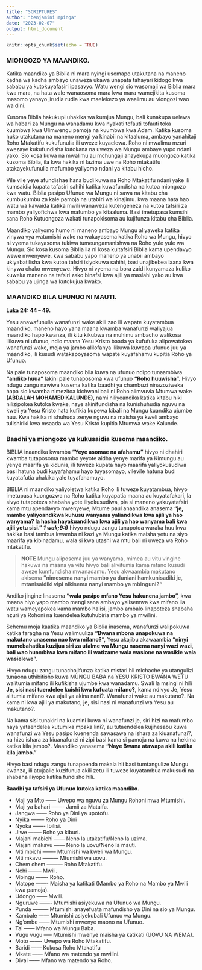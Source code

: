 ```yaml
---
title: "SCRIPTURES"
author: "benjamini mpinga"
date: "2023-02-07"
output: html_document
---
```


```r
knitr::opts_chunk$set(echo = TRUE)
```


### MIONGOZO YA MAANDIKO.

Katika maandiko ya Biblia ni mara nyingi usomapo utakutana na maneno kadha wa kadha ambayo unaweza ukawa unapata tahayari kidogo kwa sababu ya kutokuyafasiri ipasavyo. Watu wengi sio wasomaji wa Biblia mara kwa mara, na hata wale wanaosoma mara kwa mara wamejikita kusoma masomo yanayo jirudia rudia kwa maelekezo ya waalimu au viongozi wao wa dini.

Kusoma Biblia hakukupi uhakika wa kumjua Mungu, bali kunakupa uelewa wa habari za Mungu na wanadamu kwa nyakati tofauti tofauti toka kuumbwa kwa Ulimwengu pamoja na kuumbwa kwa Adam. Katika kusoma huko utakutana na maneno mengi ya kinabii na kitaaluma, ambayo yanahitaji Roho Mtakatifu kukufunulia ili uweze kuyaelewa. Roho ni mwalimu mzuri awezaye kukufundisha kutokana na uweza wa Mungu ambaye yupo ndani yako. Sio kosa kuwa na mwalimu au mchungaji anayekupa muongozo katika kusoma Biblia, ila kwa hakika ni lazima uwe na Roho mtakatifu atakayekufunulia mafumbo yaliyomo ndani ya kitabu hicho.

Vile vile yeye afundishae hana budi kuwa na Roho Mtakatifu ndani yake ili kumsaidia kupata tafasiri sahihi katika kuwafundisha na kutoa miongozo kwa watu. Biblia pasipo Ufunuo wa Mungu ni sawa na kitabu cha kumbukumbu za kale pamoja na utabiri wa kinajimu. kwa maana hata hao watu wa kawaida katika mwili wanaweza kutengeneza na kutoa tafsiri za mambo yaliyofichwa kwa mafumbo ya kitaaluma. Basi imetupasa kumsihi sana Roho Kutuongoza wakati tunapokisoma au kujifunza kitabu cha Biblia.

Maandiko yaliyomo humo ni maneno ambayo Mungu aliyaweka katika vinywa vya watumishi wake na wakayasema katika Roho wa Mungu, hivyo ni vyema tukayasoma tukiwa tumeungamanishwa na Roho yule yule wa Mungu. Sio kosa kusoma Biblia ila ni kosa kuitafsiri Biblia kama upendavyo wewe mwenyewe, kwa sababu yapo maneno ya unabii ambayo ukiyabatilisha kwa kutoa tafsiri isiyokuwa sahihi, basi unajibebea laana kwa kinywa chako mwenyewe. Hivyo ni vyema na bora zaidi kunyamaza kuliko kuweka maneno na tafsiri zako binafsi kwa ajili ya maslahi yako au kwa sababu ya ujinga wa kutokujua kwako.

### MAANDIKO BILA UFUNUO NI MAUTI.

**Luka 24: 44 -- 49.**

Yesu anawafunulia wanafunzi wake akili zao ili wapate kuyatambua maandiko, maneno hayo yana maana kwamba wanafunzi waliyajua maandiko hapo kwanza, ili kitu kikubwa na muhimu ambacho walikosa ilikuwa ni ufunuo, ndio maana Yesu Kristo baada ya kufufuka alipowatokea wanafunzi wake, moja ya jambo alilofanya ilikuwa kuwapa ufunuo juu ya maandiko, ili kusudi watakapoyasoma wapate kuyafahamu kupitia Roho ya Ufunuo.

Na pale tunaposoma maandiko bila kuwa na ufunuo ndipo tunaambiwa **"andiko huua"** lakini pale tunaposoma kwa ufunuo **"Roho huuwisha".** Hivyo ndugu zangu nawiwa kusema katika baadhi ya chambuzi ninazoziweka hapa sio kwamba nimezitoa kichwani bali ni Roho alimvuvia Mtumwa wake **(ABDALAH MOHAMED KALUNDE)**, nami niliyeandika katika kitabu hiki nilizipokea kutoka kwake, naye akinifundisha na kunishuhudia nguvu na kweli ya Yesu Kristo hata kufikia kupewa kibali na Mungu kuandika ujumbe huu. Kwa hakika ni shuhuda zenye nguvu na maisha ya kweli ambayo tulishiriki kwa msaada wa Yesu Kristo kupitia Mtumwa wake Kalunde.

### Baadhi ya miongozo ya kukusaidia kusoma maandiko.

BIBLIA inaandika kwamba **“Yeye asomae na afahamu”** hivyo ni dhahiri kwamba tutaposoma mambo yeyote aidha yenye marifa ya Kimungu au yenye maarifa ya kidunia, ili tuweze kupata hayo maarifa yaliyokusudiwa basi hatuna budi kuyafahamu hayo tuyasomayo, vilevile hatuna budi kuyatafutia uhakika yale tuyafahamuyo.

BIBLIA ni maandiko yaliyoletwa katika Roho ili tuweze kuyatambua, hivyo imetupasa kuongozwa na Roho katika kuyapatia maana au kuyatafakari, la sivyo tutapoteza shabaha yote iliyokusudiwa, pia si maneno yakuyatafsiri kama mtu apendavyo mwenyewe, Mtume paul anaandika anasema **“je, mambo yaliyoandikwa kuhusu wanyama yaliandikwa kwa ajili ya hao wanyama? la hasha hayakuandikwa kwa ajili ya hao wanyama bali kwa ajili yetu sisi.”** ***1 wak;9:9*** hivyo ndugu zangu tunapotoa waraka huu kwa hakika basi tambua kwamba ni kazi ya Mungu katika maisha yetu na siyo maarifa ya kibinadamu, wala si kwa utashi wa mtu bali ni uweza wa Roho mtakatifu.

> **NOTE** Mungu aliposema juu ya wanyama, mimea au vitu vingine hakuwa na maana ya vitu hivyo bali alivitumia kama mfano kusudi aweze kumfundisha mwanadamu. Yesu akwaambia makutano akisema **”nimesema nanyi mambo ya duniani hamkunisadiki je, mtanisaidiki vipi nikisema nanyi mambo ya mbinguni?"**

Andiko jingine linasema **“wala pasipo mfano Yesu hakunena jambo”,** kwa maana hiyo yapo mambo mengi sana ambayo yalisemwa kwa mifano ila watu wameyapokea kama mambo halisi, jambo ambalo linapoteza shabaha nzuri ya Rohoni na kuendelea kutuhubiria mambo ya mwilini.

Sehemu moja kaatika maandiko ya Biblia inasema, wanafunzi walipokuwa katika faragha na Yesu walimuuliza **“Bwana mbona unapokuwa na makutano unasema nao kwa mifano?”,** Yesu akajibu akawaambia **"ninyi mumebahatika kuzijua siri za ufalme wa Mungu nasema nanyi wazi wazi, bali wao huambiwa kwa mifano ili watizame wala wasione na wasikie wala wasielewe".**

Hivyo ndugu zangu tunachojifunza katika mistari hii michache ya utangulizi tunaona uthibitisho kuwa MUNGU BABA na YESU KRISTO BWANA WETU walitumia mifano ili kufikisha ujumbe kwa wanadamu. Swali la msingi ni hili **Je, sisi nasi tuendelee kuishi kwa kufuata mifano?,** kama ndivyo Je, Yesu alitumia mifano kwa ajali ya akina nani?. Wanafunzi wake au makutano?. Na kama ni kwa ajili ya makutano, je, sisi nasi ni wanafunzi wa Yesu au makutano?.

Na kama sisi tunakiri na kuamini kuwa ni wanafunzi je, siri hizi na mafumbo haya yataendelea kutumika mpaka lini?, au tutaendelea kujihesabu kuwa wanafunzi wa Yesu pasipo kuenenda sawasawa na ishara za kiuanafunzi?, na hizo ishara za kiuanafunzi ni zipi basi kama si pamoja na kuwa na hekima katika kila jambo?. Maandiko yanasema **"Naye Bwana atawapa akili katika kila jambo."**

Hivyo basi ndugu zangu tunapoenda makala hii basi tumtangulize Mungu kwanza, ili atujaalie kuzifunua akili zetu ili tuweze kuyatambua makusudi na shabaha iliyopo katika fundisho hili.

**Baadhi ya tafsiri ya Ufunuo kutoka katika maandiko.**

- Maji ya Mto ------ Uwepo wa nguvu za Mungu Rohoni mwa Mtumishi.
- Maji ya bahari ------- Jamii za Mataifa.
- Jangwa ------ Roho ya Dini ya upotofu.
- Nyika -------- Roho ya Dini
- Nyoka ------- Ibilisi.
- Jiwe -------- Roho ya kiburi.
- Majani mabichi ------ Neno la utakatifu/Neno la uzima.
- Majani makavu ------ Neno la uovu/Neno la mauti.
- Mti mbichi -------- Mtumishi wa kweli wa Mungu.
- Mti mkavu --------- Mtumishi wa uovu.
- Chem chem --------- Roho Mtakatifu.
- Nchi -------- Mwili.
- Mbingu ------- Roho.
- Matope ------- Maisha ya katikati (Mambo ya Roho na Mambo ya Mwili kwa pamoja).
- Udongo ------ Mwili.
- Nguruwe ------- Mtumishi asiyekuwa na Ufunuo wa Mungu.
- Punda --------- Mtumishi anayefuata mafundisho ya Dini na sio ya Mungu.
- Kambale ------ Mtumishi asiyekubali Ufunuo wa Mungu.
- Ng'ombe ------ Mtumishi mwenye maono na Ufunuo.
- Tai ------ Mfano wa Mungu Baba.
- Vugu vugu ----- Mtumishi mwenye maisha ya katikati (UOVU NA WEMA).
- Moto ------- Uwepo wa Roho Mtakatifu.
- Baridi ------ Kukosa Roho Mtakatifu
- Mkate ------ Mfano wa matendo ya mwilini.
- Divai ------ Mfano wa matendo ya Roho.


